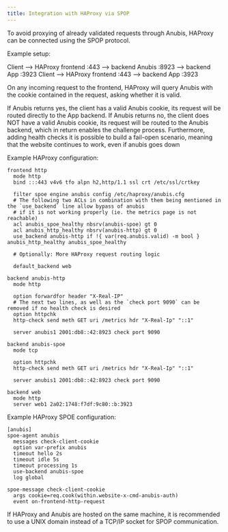 ```yaml
---
title: Integration with HAProxy via SPOP
---
```


To avoid proxying of already validated requests through Anubis, HAProxy can be connected using the SPOP protocol.

Example setup:

Client --> HAProxy frontend :443 --> backend Anubis :8923 --> backend App :3923
Client --> HAProxy frontend :443 --> backend App :3923

On any incoming request to the frontend, HAProxy will query Anubis with the cookie contained in the request, asking whether it is valid.

If Anubis returns yes, the client has a valid Anubis cookie, its request will be routed directly to the App backend.
If Anubis returns no, the client does NOT have a valid Anubis cookie, its request will be routed to the Anubis backend, which in return enables the challenge process.
Furthermore, adding health checks it is possible to build a fail-open scenario, meaning that the website continues to work, even if anubis goes down

Example HAProxy configuration:

```
frontend http
  mode http
  bind :::443 v4v6 tfo alpn h2,http/1.1 ssl crt /etc/ssl/crtkey

  filter spoe engine anubis config /etc/haproxy/anubis.cfg
  # The following two ACLs in combination with them being mentioned in the `use_backend` line allow bypass of anubis
  # if it is not working properly (ie. the metrics page is not reachable)
  acl anubis_spoe_healthy nbsrv(anubis-spoe) gt 0
  acl anubis_http_healthy nbsrv(anubis-http) gt 0
  use_backend anubis-http if !{ var(req.anubis.valid) -m bool } anubis_http_healthy anubis_spoe_healthy

  # Optionally: More HAProxy request routing logic

  default_backend web

backend anubis-http
  mode http

  option forwardfor header "X-Real-IP"
  # The next two lines, as well as the `check port 9090` can be removed if no health check is desired
  option httpchk
  http-check send meth GET uri /metrics hdr "X-Real-Ip" "::1"

  server anubis1 2001:db8::42:8923 check port 9090

backend anubis-spoe
  mode tcp

  option httpchk
  http-check send meth GET uri /metrics hdr "X-Real-Ip" "::1"

  server anubis1 2001:db8::42:8923 check port 9090

backend web
  mode http
  server web1 2a02:1748:f7df:9c80::b:3923
```


Example HAProxy SPOE configuration:

```
[anubis]
spoe-agent anubis
  messages check-client-cookie
  option var-prefix anubis
  timeout hello 2s
  timeout idle 5s
  timeout processing 1s
  use-backend anubis-spoe
  log global

spoe-message check-client-cookie
  args cookie=req.cook(within.website-x-cmd-anubis-auth)
  event on-frontend-http-request
```

If HAProxy and Anubis are hosted on the same machine, it is recommended to use a UNIX domain instead of a TCP/IP socket for SPOP communication.
